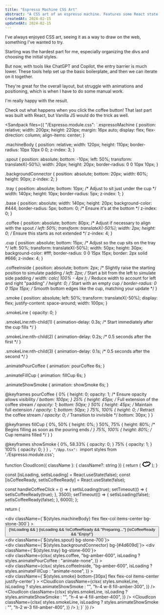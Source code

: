 ```yaml
---
title: "Espresso Machine CSS Art"
abstract: "A CSS art of an espresso machine. Features some React state as well to pour some coffee on press."
createdAt: 2024-02-15
updatedAt: 2024-02-15
---
```

I've always enjoyed CSS art, seeing it as a way to draw on the web, something I've wanted to try.

Starting was the hardest part for me, especially organizing the divs and choosing the initial styles.

But now, with tools like ChatGPT and Copilot, the entry barrier is much lower. These tools help set up the basic boilerplate, and then we can iterate on it together.

They're great for the overall layout, but struggle with animations and positioning, which is when I have to do some manual work.

I'm really happy with the result.

Check out what happens when you click the coffee button! That last part was built with React, but Vanilla JS would do the trick as well.

<Sandpack files={{
        "/Espresso.module.css": `.espressoMachine {
  position: relative;
  width: 200px;
  height: 220px;
  margin: 16px auto;
  display: flex;
  flex-direction: column;
  align-items: center;
}

.machineBody {
  position: relative;
  width: 120px;
  height: 110px;
  border-radius: 10px 10px 0 0;
  z-index: 3;
}

.spout {
  position: absolute;
  bottom: -10px;
  left: 50%;
  transform: translateX(-50%);
  width: 20px;
  height: 20px;
  border-radius: 0 0 10px 10px;
}

.backgroundConnector {
  position: absolute;
  bottom: 20px;
  width: 60%;
  height: 90px;
  z-index: 2;
}

.tray {
  position: absolute;
  bottom: 10px; /* Adjust to sit just under the cup */
  width: 140px;
  height: 10px;
  border-radius: 5px;
  z-index: 1;
}

.base {
  position: absolute;
  width: 140px;
  height: 20px;
  background-color: #444;
  border-radius: 5px;
  bottom: 0; /* Ensure it's at the bottom */
  z-index: 0;
}

.coffee {
  position: absolute;
  bottom: 80px; /* Adjust if necessary to align with the spout */
  left: 50%;
  transform: translateX(-50%);
  width: 2px;
  height: 0; /* Ensure this starts as not extended */
  z-index: 4;
}

.cup {
  position: absolute;
  bottom: 15px; /* Adjust so the cup sits on the tray */
  left: 50%;
  transform: translateX(-50%);
  width: 50px;
  height: 30px;
  background-color: #fff;
  border-radius: 0 0 15px 15px;
  border: 2px solid #666;
  z-index: 4;
}

.coffeeInside {
  position: absolute;
  bottom: 2px; /* Slightly raise the starting position to simulate padding */
  left: 2px; /* Start a bit from the left to simulate side padding */
  width: calc(
    100% - 4px
  ); /* Reduce width to account for left and right "padding" */
  height: 0; /* Start with an empty cup */
  border-radius: 0 0 15px 15px; /* Smooth bottom edges like the cup, matching your update */
}

.smoke {
  position: absolute;
  left: 50%;
  transform: translateX(-50%);
  display: flex;
  justify-content: space-around;
  width: 100px;
}

.smokeLine {
  opacity: 0;
}

.smokeLine:nth-child(1) {
  animation-delay: 0.3s; /* Start immediately after the cup fills */
}

.smokeLine:nth-child(2) {
  animation-delay: 0.2s; /* 0.5 seconds after the first */
}

.smokeLine:nth-child(3) {
  animation-delay: 0.1s; /* 0.5 seconds after the second */
}

.animatePourCoffee {
  animation: pourCoffee 6s;
}

.animateFillCup {
  animation: fillCup 6s;
}

.animateShowSmoke {
  animation: showSmoke 6s;
}

@keyframes pourCoffee {
  0% {
    height: 0;
    opacity: 1; /* Ensure opacity allows visibility */
    bottom: 100px;
  }
  25% {
    height: 45px; /* Full extension of the coffee stream */
    opacity: 1;
    bottom: 50px;
  }
  50% {
    height: 45px; /* Maintain full extension */
    opacity: 1;
    bottom: 50px;
  }
  75%,
  100% {
    height: 0; /* Retract the coffee stream */
    opacity: 0; /* Transition to invisible */
    bottom: 30px;
  }
}

@keyframes fillCup {
  0%,
  50% {
    height: 0%;
  }
  50%,
  75% {
    height: 80%; /* Begins filling as soon as the pouring ends */
  }
  75%,
  100% {
    height: 80%; /* Cup remains filled */
  }
}

@keyframes showSmoke {
  0%,
  58.33% {
    opacity: 0;
  }
  75% {
    opacity: 1;
  }
  100% {
    opacity: 0;
  }
}
`,
        "/App.tsx": `import styles from './Espresso.module.css';

function CloudIcon({ className }: { className?: string }) {
  return (
    <svg
      xmlns="http://www.w3.org/2000/svg"
      width="28"
      height="18"
      viewBox="0 0 28 18"
      className={className}
    >
      <path d="M21.967.964c-1.429-.283-2.439.219-3.325 1.007C17.838.707 16.458-.051 14.715.245c-1.49.254-2.505 1.236-2.946 2.479-1.867-1.045-4.104-1.532-6.059-.432-1.79 1.009-3.382 3.57-3.406 5.775C1.069 9.22.292 10.531 1.053 12.296c.508 1.18 1.703 1.689 2.894 1.667.826 2.152 3.438 3.405 5.572 3.71 2.844.405 6.026-.628 8.087-2.659.133.116.265.231.393.309.522.314 1.147.491 1.749.557 1.05.115 2.201-.137 2.994-.875 1.007-.937 1.195-2.226.901-3.451 1.257-.395 2.446-1.095 3.247-2.096 1.352-1.692.697-3.811-.434-5.413-1.059-1.499-2.673-2.722-4.489-3.081zm2.872 7.081c-.606.759-1.997 1.283-2.933 1.361a1.236 1.236 0 00-.95.544c-.222.264-.327.61-.236.985.032.264.14.508.321.688.301.602.449 1.299-.23 1.69-.89.513-1.817-.341-2.618-.848-.37-.401-.934-.571-1.409-.22a1.08 1.08 0 00-.383.394c-1.131 1.363-2.546 2.027-4.264 2.456-1.691.421-5.791.001-5.943-2.443a1.226 1.226 0 00-.024-.263c-.047-.779-.704-1.146-1.335-1.098l-.029.002a1.677 1.677 0 00-.287.055c-.038.011-.074.027-.111.042-.037.015-.073.023-.109.042-.455.227-.858.019-1.086-.397-.271-.494.982-1.325 1.254-1.557.443-.377.492-.846.321-1.243-.216-1.202 1.291-3.425 2.323-3.83 1.762-.69 3.567.345 4.83 1.466.669.776 2.152.317 2.195-.757a1.003 1.003 0 00-.068-.55c-.453-2.183 2.647-2.621 2.835-.256.028.354.177.626.384.823.387.455 1.031.66 1.565.235a.98.98 0 00.492-.559c.347-.452.682-.927 1.153-1.242 1.002-.67 2.382.372 3.094.997.863.761 2.168 2.331 1.248 3.483z"></path>
    </svg>
  );
}

  const [isLoading, setIsLoading] = React.useState(false);
  const [isCoffeeReady, setIsCoffeeReady] = React.useState(false);

  const handleCoffeeClick = () => {
    setIsLoading(true);
    setTimeout(() => {
      setIsCoffeeReady(true);
    }, 3500);
    setTimeout(() => {
      setIsLoading(false);
      setIsCoffeeReady(false);
    }, 6000);
  };

  return (
    <div className={styles.espressoMachine}>
      <div
        className={\`\${styles.machineBody} flex flex-col items-center bg-stone-300\`}
      >
        <div className="mt-1 flex w-full flex-col items-center justify-center gap-3">
          <div className="flex w-full items-center justify-center border-b border-dashed border-b-rose-600 p-1 text-rose-700">
            <Heart />
            <Heart />
            <Heart />
          </div>
          <button
            onClick={handleCoffeeClick}
            className="rounded border-2 border-dashed border-rose-700 p-1 text-xs text-rose-700"
          >
            {!isLoading && <Coffee />}
            {isLoading && !isCoffeeReady && "Preparing..."}
            {isCoffeeReady && "Enjoy!"}
          </button>
        </div>
        <div className={\`\${styles.spout} bg-stone-700\`}></div>
      </div>
      <div className={\`\${styles.backgroundConnector} bg-[#4d609d]\`}></div>
      <div className={\`\${styles.tray} bg-stone-600\`}></div>
      <div className={styles.base}></div>
      <div
        className={clsx(
          styles.coffee,
          "bg-amber-600",
          isLoading ? styles.animatePourCoffee : "animate-none",
        )}
      ></div>
      <div className={styles.cup}>
        <div
          className={clsx(
            styles.coffeeInside,
            "bg-amber-600",
            isLoading ? styles.animateFillCup : "animate-none",
          )}
        ></div>
        <div
          className={\`\${styles.smoke} bottom-[30px] flex flex-col items-center justify-center\`}
        >
          <CloudIcon
            className={clsx(
              styles.smokeLine,
              isLoading ? styles.animateShowSmoke : "",
              "h-4 w-8 fill-amber-300",
            )}
          />
          <CloudIcon
            className={clsx(
              styles.smokeLine,
              isLoading ? styles.animateShowSmoke : "",
              "h-4 w-4 fill-amber-400",
            )}
          />
          <CloudIcon
            className={clsx(
              styles.smokeLine,
              isLoading ? styles.animateShowSmoke : "",
              "h-2 w-3 fill-amber-400",
            )}
          />
        </div>
      </div>
    </div>
  );
}`
}} />

